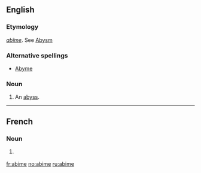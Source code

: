 ==English==

===Etymology===
{{etyl|fr|en}} ''[[abîme]]''. See [[Abysm]]

===Alternative spellings===
*[[Abyme]]

===Noun===
{{en-noun}}

# {{obsolete}} An [[abyss]].
----
==French==
===Noun===
{{fr-noun|m}}
#{{1990}} {{alternative form of|abîme}}

[[fr:abime]]
[[no:abime]]
[[ru:abime]]